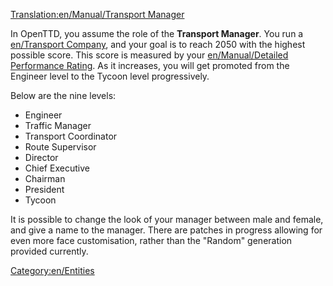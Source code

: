[[Translation:en/Manual/Transport Manager]]



{{en/Outdated|Please update this: "There are patches in progress allowing for even more face customisation, rather than the "Random" generation provided currently"}}

In OpenTTD, you assume the role of the '''Transport Manager'''. You run a [[en/Transport Company]], and your goal is to reach 2050 with the highest possible score. This score is measured by your [[en/Manual/Detailed Performance Rating]]. As it increases, you will get promoted from the Engineer level to the Tycoon level progressively. 

Below are the nine levels:
*Engineer
*Traffic Manager
*Transport Coordinator
*Route Supervisor
*Director
*Chief Executive
*Chairman
*President
*Tycoon

It is possible to change the look of your manager between male and female, and give a name to the manager. There are patches in progress allowing for even more face customisation, rather than the "Random" generation provided currently.

[[Category:en/Entities]]